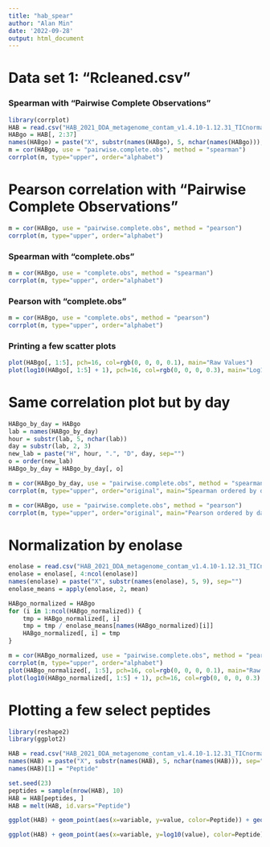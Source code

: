 ```yaml
---
title: "hab_spear"
author: "Alan Min"
date: '2022-09-28'
output: html_document
---
```


# Data set 1: "Rcleaned.csv" 

### Spearman with "Pairwise Complete Observations" 

```r
library(corrplot)
HAB = read.csv("HAB_2021_DDA_metagenome_contam_v1.4.10-1.12.31_TICnormalized_092722_36samples_final_Rcleaned.csv")
HABgo = HAB[, 2:37]
names(HABgo) = paste("X", substr(names(HABgo), 5, nchar(names(HABgo))), sep="")
m = cor(HABgo, use = "pairwise.complete.obs", method = "spearman")
corrplot(m, type="upper", order="alphabet")
```

# Pearson correlation with "Pairwise Complete Observations"

```r
m = cor(HABgo, use = "pairwise.complete.obs", method = "pearson")
corrplot(m, type="upper", order="alphabet")
```


### Spearman with "complete.obs"

```r
m = cor(HABgo, use = "complete.obs", method = "spearman")
corrplot(m, type="upper", order="alphabet")
```

### Pearson with "complete.obs"

```r
m = cor(HABgo, use = "complete.obs", method = "pearson")
corrplot(m, type="upper", order="alphabet")
```


### Printing a few scatter plots 
```r
plot(HABgo[, 1:5], pch=16, col=rgb(0, 0, 0, 0.1), main="Raw Values")
plot(log10(HABgo[, 1:5] + 1), pch=16, col=rgb(0, 0, 0, 0.3), main="Log10(X + 1)", cex = .3)
```

# Same correlation plot but by day

```r
HABgo_by_day = HABgo
lab = names(HABgo_by_day)
hour = substr(lab, 5, nchar(lab))
day = substr(lab, 2, 3)
new_lab = paste("H", hour, ".", "D", day, sep="")
o = order(new_lab)
HABgo_by_day = HABgo_by_day[, o]

m = cor(HABgo_by_day, use = "pairwise.complete.obs", method = "spearman")
corrplot(m, type="upper", order="original", main="Spearman ordered by day")

m = cor(HABgo, use = "pairwise.complete.obs", method = "pearson")
corrplot(m, type="upper", order="original", main="Pearson ordered by day")
```

# Normalization by enolase

```r
enolase = read.csv("HAB_2021_DDA_metagenome_contam_v1.4.10-1.12.31_TICnormalized_092722_36samples_final_enolaseOnly.csv")
enolase = enolase[, 4:ncol(enolase)]
names(enolase) = paste("X", substr(names(enolase), 5, 9), sep="")
enolase_means = apply(enolase, 2, mean)

HABgo_normalized = HABgo
for (i in 1:ncol(HABgo_normalized)) {
	tmp = HABgo_normalized[, i]	
	tmp = tmp / enolase_means[names(HABgo_normalized)[i]]
	HABgo_normalized[, i] = tmp 
}
```

```r
m = cor(HABgo_normalized, use = "pairwise.complete.obs", method = "pearson")
corrplot(m, type="upper", order="alphabet")
plot(HABgo_normalized[, 1:5], pch=16, col=rgb(0, 0, 0, 0.1), main="Raw Values")
plot(log10(HABgo_normalized[, 1:5] + 1), pch=16, col=rgb(0, 0, 0, 0.3), main="Log10(X + 1)", cex = .3)
```

# Plotting a few select peptides

```r
library(reshape2)
library(ggplot2)

HAB = read.csv("HAB_2021_DDA_metagenome_contam_v1.4.10-1.12.31_TICnormalized_092722_36samples_final_Rcleaned.csv")
names(HAB) = paste("X", substr(names(HAB), 5, nchar(names(HAB))), sep="")
names(HAB)[1] = "Peptide"

set.seed(23)
peptides = sample(nrow(HAB), 10)
HAB = HAB[peptides, ]
HAB = melt(HAB, id.vars="Peptide")

ggplot(HAB) + geom_point(aes(x=variable, y=value, color=Peptide)) + geom_line(aes(x=variable, y=value, color=Peptide, group=Peptide)) + theme(axis.text.x = element_text(angle = 90)) + ggtitle("10 Randomly Selected Peptides") + xlab("Time Point (Run_Day.Time)") + ylab("Peptide Quant")

ggplot(HAB) + geom_point(aes(x=variable, y=log10(value), color=Peptide)) + geom_line(aes(x=variable, y=log10(value), color=Peptide, group=Peptide)) + theme(axis.text.x = element_text(angle = 90)) + ggtitle("10 Randomly Selected Peptides (Logged)") + xlab("Time Point (Run_Day.Time)") + ylab("Log10(Peptide Quant)")
```

